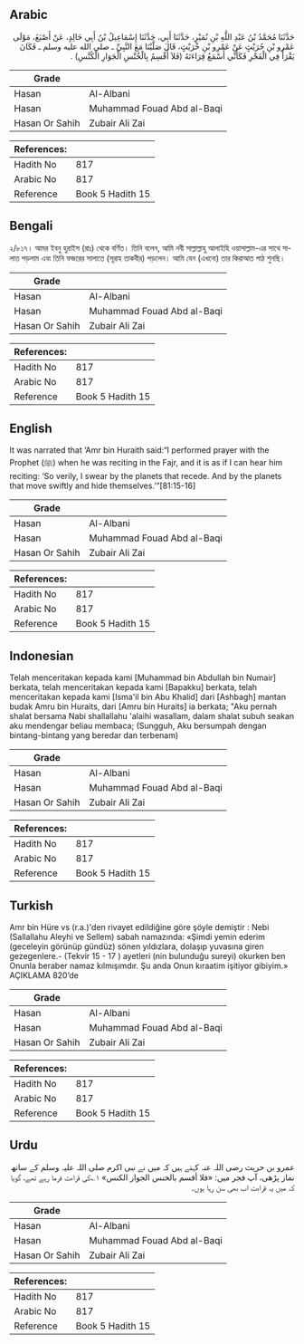 ## Arabic


<div dir="rtl" lang="ar" style={{fontSize:'larger',backgroundColor:'#f8f9fa',padding:20}}>
حَدَّثَنَا مُحَمَّدُ بْنُ عَبْدِ اللَّهِ بْنِ نُمَيْرٍ، حَدَّثَنَا أَبِي، حَدَّثَنَا إِسْمَاعِيلُ بْنُ أَبِي خَالِدٍ، عَنْ أَصْبَغَ، مَوْلَى عَمْرِو بْنِ حُرَيْثٍ عَنْ عَمْرِو بْنِ حُرَيْثٍ، قَالَ صَلَّيْنَا مَعَ النَّبِيِّ ـ صلى الله عليه وسلم ـ فَكَانَ يَقْرَأُ فِي الْفَجْرِ فَكَأَنِّي أَسْمَعُ قِرَاءَتَهُ ‏(فَلاَ أُقْسِمُ بِالْخُنَّسِ الْجَوَارِ الْكُنَّسِ)‏ ‏.‏
</div>
<div style={{backgroundColor:'#f8f9fa',padding:20, marginBottom: 10}}><table> <thead> <tr> <th>Grade</th> <th></th> </tr> </thead> <tbody> <tr><td>Hasan</td><td>Al-Albani</td></tr><tr><td>Hasan</td><td>Muhammad Fouad Abd al-Baqi</td></tr><tr><td>Hasan Or Sahih</td><td>Zubair Ali Zai</td></tr></tbody></table><table> <thead> <tr> <th>References:</th> <th></th> </tr> </thead> <tbody><tr><td>Hadith No</td><td>817</td></tr><tr><td>Arabic No</td><td>817</td></tr><tr><td>Reference</td><td>Book 5 Hadith 15</td></tr></tbody></table></div>

## Bengali


<div dir="ltr" lang="bn" style={{fontSize:'larger',backgroundColor:'#f8f9fa',padding:20}}>
২/৮১৭। আমর ইবনু হুরাইস (রাঃ) থেকে বর্ণিত। তিনি বলেন, আমি নবী সাল্লাল্লাহু আলাইহি ওয়াসাল্লাম-এর সাথে সালাত পড়লাম এবং তিনি ফজরের সালাতে (সূরাহ তাকবীর) পড়লেন। আমি যেন (এখনো) তার কিরাআত পাঠ শুনছি।
</div>
<div style={{backgroundColor:'#f8f9fa',padding:20, marginBottom: 10}}><table> <thead> <tr> <th>Grade</th> <th></th> </tr> </thead> <tbody> <tr><td>Hasan</td><td>Al-Albani</td></tr><tr><td>Hasan</td><td>Muhammad Fouad Abd al-Baqi</td></tr><tr><td>Hasan Or Sahih</td><td>Zubair Ali Zai</td></tr></tbody></table><table> <thead> <tr> <th>References:</th> <th></th> </tr> </thead> <tbody><tr><td>Hadith No</td><td>817</td></tr><tr><td>Arabic No</td><td>817</td></tr><tr><td>Reference</td><td>Book 5 Hadith 15</td></tr></tbody></table></div>

## English


<div dir="ltr" lang="en" style={{fontSize:'larger',backgroundColor:'#f8f9fa',padding:20}}>
It was narrated that ‘Amr bin Huraith said:“I performed prayer with the Prophet (ﷺ) when he was reciting in the Fajr, and it is as if I can hear him reciting: ‘So verily, I swear by the planets that recede. And by the planets that move swiftly and hide themselves.’”[81:15-16]
</div>
<div style={{backgroundColor:'#f8f9fa',padding:20, marginBottom: 10}}><table> <thead> <tr> <th>Grade</th> <th></th> </tr> </thead> <tbody> <tr><td>Hasan</td><td>Al-Albani</td></tr><tr><td>Hasan</td><td>Muhammad Fouad Abd al-Baqi</td></tr><tr><td>Hasan Or Sahih</td><td>Zubair Ali Zai</td></tr></tbody></table><table> <thead> <tr> <th>References:</th> <th></th> </tr> </thead> <tbody><tr><td>Hadith No</td><td>817</td></tr><tr><td>Arabic No</td><td>817</td></tr><tr><td>Reference</td><td>Book 5 Hadith 15</td></tr></tbody></table></div>

## Indonesian


<div dir="ltr" lang="id" style={{fontSize:'larger',backgroundColor:'#f8f9fa',padding:20}}>
Telah menceritakan kepada kami [Muhammad bin Abdullah bin Numair] berkata, telah menceritakan kepada kami [Bapakku] berkata, telah menceritakan kepada kami [Isma'il bin Abu Khalid] dari [Ashbagh] mantan budak Amru bin Huraits, dari [Amru bin Huraits] ia berkata; "Aku pernah shalat bersama Nabi shallallahu 'alaihi wasallam, dalam shalat subuh seakan aku mendengar beliau membaca; (Sungguh, Aku bersumpah dengan bintang-bintang yang beredar dan terbenam)
</div>
<div style={{backgroundColor:'#f8f9fa',padding:20, marginBottom: 10}}><table> <thead> <tr> <th>Grade</th> <th></th> </tr> </thead> <tbody> <tr><td>Hasan</td><td>Al-Albani</td></tr><tr><td>Hasan</td><td>Muhammad Fouad Abd al-Baqi</td></tr><tr><td>Hasan Or Sahih</td><td>Zubair Ali Zai</td></tr></tbody></table><table> <thead> <tr> <th>References:</th> <th></th> </tr> </thead> <tbody><tr><td>Hadith No</td><td>817</td></tr><tr><td>Arabic No</td><td>817</td></tr><tr><td>Reference</td><td>Book 5 Hadith 15</td></tr></tbody></table></div>

## Turkish


<div dir="ltr" lang="tr" style={{fontSize:'larger',backgroundColor:'#f8f9fa',padding:20}}>
Amr bin Hüre vs (r.a.)'den rivayet edildiğine göre şöyle demiştir : Nebi (Sallallahu Aleyhi ve Sellem) sabah namazında: «Şimdi yemin ederim (geceleyin görünüp gündüz) sönen yıldızlara, dolaşıp yuvasına giren gezegenlere.- (Tekvir 15 - 17 ) ayetleri (nin bulunduğu sureyi) okurken ben Onunla beraber namaz kılmışımdır. Şu anda Onun kıraatim işitiyor gibiyim.» AÇIKLAMA 820’de
</div>
<div style={{backgroundColor:'#f8f9fa',padding:20, marginBottom: 10}}><table> <thead> <tr> <th>Grade</th> <th></th> </tr> </thead> <tbody> <tr><td>Hasan</td><td>Al-Albani</td></tr><tr><td>Hasan</td><td>Muhammad Fouad Abd al-Baqi</td></tr><tr><td>Hasan Or Sahih</td><td>Zubair Ali Zai</td></tr></tbody></table><table> <thead> <tr> <th>References:</th> <th></th> </tr> </thead> <tbody><tr><td>Hadith No</td><td>817</td></tr><tr><td>Arabic No</td><td>817</td></tr><tr><td>Reference</td><td>Book 5 Hadith 15</td></tr></tbody></table></div>

## Urdu


<div dir="rtl" lang="ur" style={{fontSize:'larger',backgroundColor:'#f8f9fa',padding:20}}>
عمرو بن حریث رضی اللہ عنہ کہتے ہیں کہ میں نے نبی اکرم صلی اللہ علیہ وسلم کے ساتھ نماز پڑھی، آپ فجر میں: «فلا أقسم بالخنس الجوار الكنس» ۱؎کی قراءت فرما رہے تھے، گویا کہ میں یہ قراءت اب بھی سن رہا ہوں۔
</div>
<div style={{backgroundColor:'#f8f9fa',padding:20, marginBottom: 10}}><table> <thead> <tr> <th>Grade</th> <th></th> </tr> </thead> <tbody> <tr><td>Hasan</td><td>Al-Albani</td></tr><tr><td>Hasan</td><td>Muhammad Fouad Abd al-Baqi</td></tr><tr><td>Hasan Or Sahih</td><td>Zubair Ali Zai</td></tr></tbody></table><table> <thead> <tr> <th>References:</th> <th></th> </tr> </thead> <tbody><tr><td>Hadith No</td><td>817</td></tr><tr><td>Arabic No</td><td>817</td></tr><tr><td>Reference</td><td>Book 5 Hadith 15</td></tr></tbody></table></div>